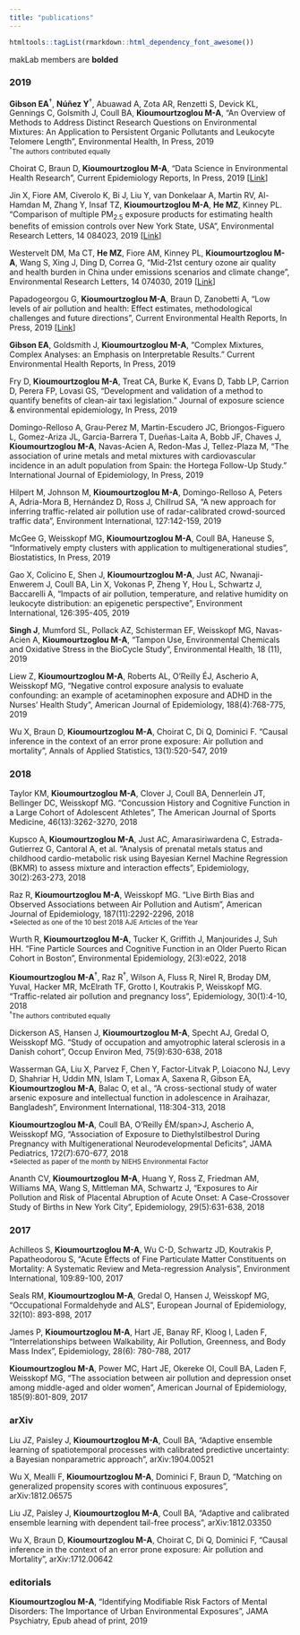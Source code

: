 ```yaml
---
title: "publications"
---
```


```r
htmltools::tagList(rmarkdown::html_dependency_font_awesome())
```

makLab members are <b>bolded</b>

<!-- <div class="expand collapsed" data-toggle="collapse" data-target="#uniqueID" aria-expanded="false" aria-controls="uniqueID"> -->
<!-- This section will trigger the appearance of the other section -->
<!-- </div> -->

<!-- <div class="collapsed" id="uniqueID"> -->
<!-- This section will appear and disappear.  -->
<!-- </div> -->

<div class="expand collapsed" data-toggle="collapse" data-target="#2019" aria-expanded="false" aria-controls="2019">
### 2019 <i class="fa fa-angle-double-down"></i>
</div>

<div class="collapse" id="2019">

<!-- <div class="expand collapsed" data-toggle="collapse" data-target="#2019pp" aria-expanded="false" aria-controls="2019pp"> -->
<!-- #### peer-reviewed -->
<!-- </div> -->

<!-- <div class="collapse" id="2019pp"> -->


<b>Gibson EA</b><sup><span>&#8224;</span></sup>, <b>N<span>&#250;</span><span>&#241;</span>ez Y</b><sup><span>&#8224;</span></sup>, Abuawad A, Zota AR, Renzetti S, Devick KL, Gennings C, Golsmith J, Coull BA, <b>Kioumourtzoglou M-A</b>, "An Overview of Methods to Address Distinct Research Questions on Environmental Mixtures: An Application to Persistent Organic Pollutants and Leukocyte Telomere Length", Environmental Health, In Press, 2019 <br>
<small><sup><span>&#8224;</span></sup>The authors contributed equally</small>


Choirat C, Braun D, <b>Kioumourtzoglou M-A</b>, "Data Science in Environmental Health Research", Current Epidemiology Reports, In Press, 2019 [[Link](https://link.springer.com/article/10.1007/s40471-019-00205-5)]


Jin X, Fiore AM, Civerolo K, Bi J, Liu Y, van Donkelaar A, Martin RV, Al-Hamdan M, Zhang Y, Insaf TZ, <b>Kioumourtzoglou M-A</b>, <b>He MZ</b>, Kinney PL. "Comparison of multiple PM<sub>2.5</sub> exposure products for estimating health benefits of emission controls over New York State, USA", Environmental Research Letters, 14 084023, 2019 [[Link](https://iopscience.iop.org/article/10.1088/1748-9326/ab2dcb)]


Westervelt DM, Ma CT, <b>He MZ</b>, Fiore AM, Kinney PL, <b>Kioumourtzoglou M-A</b>, Wang S, Xing J, Ding D, Correa G, "Mid-21st century ozone air quality and health burden in China under emissions scenarios and climate change", Environmental Research Letters, 14 074030, 2019 [[Link](https://iopscience.iop.org/article/10.1088/1748-9326/ab260b)]


Papadogeorgou G, <b>Kioumourtzoglou M-A</b>, Braun D, Zanobetti A, "Low levels of air pollution and health: Effect estimates, methodological challenges and future directions", Current Environmental Health Reports, In Press, 2019 [[Link](https://www.ncbi.nlm.nih.gov/pubmed/31090042)]


<b>Gibson EA</b>, Goldsmith J, <b>Kioumourtzoglou M-A</b>, "Complex Mixtures, Complex Analyses: an Emphasis on Interpretable Results." Current Environmental Health Reports, In Press, 2019


Fry D, <b>Kioumourtzoglou M-A</b>, Treat CA, Burke K, Evans D, Tabb LP, Carrion D, Perera FP, Lovasi GS, "Development and validation of a method to quantify benefits of clean-air taxi legislation." Journal of exposure science & environmental epidemiology, In Press, 2019


Domingo-Relloso A, Grau-Perez M, Martin-Escudero JC, Briongos-Figuero L, Gomez-Ariza JL, Garcia-Barrera T, Dueñas-Laita A, Bobb JF, Chaves J, <b>Kioumourtzoglou M-A</b>, Navas-Acien A, Redon-Mas J, Tellez-Plaza M, "The association of urine metals and metal mixtures with cardiovascular incidence in an adult population from Spain: the Hortega Follow-Up Study." International Journal of Epidemiology, In Press, 2019


Hilpert M, Johnson M, <b>Kioumourtzoglou M-A</b>, Domingo-Relloso A, Peters A, Adria-Mora B, Hernández D, Ross J, Chillrud SA, "A new approach for inferring traffic-related air pollution use of radar-calibrated crowd-sourced traffic data", Environment International, 127:142-159, 2019


McGee G, Weisskopf MG, <b>Kioumourtzoglou M-A</b>, Coull BA, Haneuse S, "Informatively empty clusters with application to multigenerational studies", Biostatistics, In Press, 2019


Gao X, Colicino E, Shen J, <b>Kioumourtzoglou M-A</b>, Just AC, Nwanaji-Enwerem J, Coull BA, Lin X, Vokonas P, Zheng Y, Hou L, Schwartz J, Baccarelli A, "Impacts of air pollution, temperature, and relative humidity on leukocyte distribution: an epigenetic perspective", Environment International, 126:395-405, 2019 


<b>Singh J</b>, Mumford SL, Pollack AZ, Schisterman EF, Weisskopf MG, Navas-Acien A, <b>Kioumourtzoglou M-A</b>, "Tampon Use, Environmental Chemicals and Oxidative Stress in the BioCycle Study", Environmental Health, 18 (11), 2019


Liew Z, <b>Kioumourtzoglou M-A</b>, Roberts AL, O'Reilly <span>&#201;</span>J, Ascherio A, Weisskopf MG, "Negative control exposure analysis to evaluate confounding: an example of acetaminophen exposure and ADHD in the Nurses' Health Study", American Journal of Epidemiology, 188(4):768-775, 2019


Wu X, Braun D, <b>Kioumourtzoglou M-A</b>, Choirat C, Di Q, Dominici F. "Causal inference in the context of an error prone exposure: Air pollution and mortality", Annals of Applied Statistics, 13(1):520-547, 2019

<!-- </div> -->

<!-- <div class="expand collapsed" data-toggle="collapse" data-target="#2019aa" aria-expanded="false" aria-controls="2019aa"> -->
<!-- #### arxiv -->
<!-- </div> -->

<!-- <div class="collapse" id="2019aa"> -->

<!-- empty for now -->

<!-- </div> -->

</div>

<div class="expand collapsed" data-toggle="collapse" data-target="#2018" aria-expanded="false" aria-controls="2018">
### 2018 <i class="fa fa-angle-double-down"></i>
</div>

<div class="collapse" id="2018">


Taylor KM, <b>Kioumourtzoglou M-A</b>, Clover J, Coull BA, Dennerlein JT, Bellinger DC, Weisskopf MG. "Concussion History and Cognitive Function in a Large Cohort of Adolescent Athletes", The American Journal of Sports Medicine, 46(13):3262-3270, 2018


Kupsco A, <b>Kioumourtzoglou M-A</b>, Just AC, Amarasiriwardena C, Estrada-Gutierrez G, Cantoral A, et al. "Analysis of prenatal metals status and childhood cardio-metabolic risk using Bayesian Kernel Machine Regression (BKMR) to assess mixture and interaction effects", Epidemiology, 30(2):263-273, 2018


Raz R, <b>Kioumourtzoglou M-A</b>, Weisskopf MG. "Live Birth Bias and Observed Associations between Air Pollution and Autism", American Journal of Epidemiology, 187(11):2292-2296, 2018 <br>
<small>*Selected as one of the 10 best 2018 AJE Articles of the Year</small>


Wurth R, <b>Kioumourtzoglou M-A</b>, Tucker K, Griffith J, Manjourides J, Suh HH. "Fine Particle Sources and Cognitive Function in an Older Puerto Rican Cohort in Boston", Environmental Epidemiology, 2(3):e022, 2018


<b>Kioumourtzoglou M-A</b><sup><span>&#8224;</span></sup>, Raz R<sup><span>&#8224;</span></sup>, Wilson A, Fluss R, Nirel R, Broday DM, Yuval, Hacker MR, McElrath TF, Grotto I, Koutrakis P, Weisskopf MG. "Traffic-related air pollution and pregnancy loss", Epidemiology, 30(1):4-10, 2018 <br>
<small><sup><span>&#8224;</span></sup>The authors contributed equally</small>


Dickerson AS, Hansen J, <b>Kioumourtzoglou M-A</b>, Specht AJ, Gredal O, Weisskopf MG. "Study of occupation and amyotrophic lateral sclerosis in a Danish cohort", Occup Environ Med, 75(9):630-638, 2018


Wasserman GA, Liu X, Parvez F, Chen Y, Factor-Litvak P, Loiacono NJ, Levy D, Shahriar H, Uddin MN, Islam T, Lomax A, Saxena R, Gibson EA, <b>Kioumourtzoglou M-A</b>, Balac O, et al., "A cross-sectional study of water arsenic exposure and intellectual function in adolescence in Araihazar, Bangladesh", Environment International, 118:304-313, 2018


<b>Kioumourtzoglou M-A</b>, Coull BA, O'Reilly <span>&#201;M/span>J, Ascherio A, Weisskopf MG, "Association of Exposure to Diethylstilbestrol During Pregnancy with Multigenerational Neurodevelopmental Deficits", JAMA Pediatrics, 172(7):670-677, 2018 <br>
<small>*Selected as paper of the month by NIEHS Environmental Factor</small>


Ananth CV, <b>Kioumourtzoglou M-A</b>, Huang Y, Ross Z, Friedman AM, Williams MA, Wang S, Mittleman MA, Schwartz J, "Exposures to Air Pollution and Risk of Placental Abruption of Acute Onset: A Case-Crossover Study of Births in New York City", Epidemiology, 29(5):631-638, 2018

</div>

<div class="expand collapsed" data-toggle="collapse" data-target="#2017" aria-expanded="false" aria-controls="2017">
### 2017 <i class="fa fa-angle-double-down"></i>
</div>

<div class="collapse" id="2017">


Achilleos S, <b>Kioumourtzoglou M-A</b>, Wu C-D, Schwartz JD, Koutrakis P, Papatheodorou S, "Acute Effects of Fine Particulate Matter Constituents on Mortality: A Systematic Review and Meta-regression Analysis", Environment International, 109:89-100, 2017


Seals RM, <b>Kioumourtzoglou M-A</b>, Gredal O, Hansen J, Weisskopf MG, "Occupational Formaldehyde and ALS", European Journal of Epidemiology, 32(10): 893-898, 2017


James P, <b>Kioumourtzoglou M-A</b>, Hart JE, Banay RF, Kloog I, Laden F, "Interrelationships between Walkability, Air Pollution, Greenness, and Body Mass Index", Epidemiology, 28(6): 780-788, 2017


<b>Kioumourtzoglou M-A</b>, Power MC, Hart JE, Okereke OI, Coull BA, Laden F, Weisskopf MG, "The association between air pollution and depression onset among middle-aged and older women", American Journal of Epidemiology, 185(9):801-809, 2017

</div>

<div class="expand collapsed" data-toggle="collapse" data-target="#1arxiv" aria-expanded="false" aria-controls="1arxiv">
### arXiv <i class="fa fa-angle-double-down"></i>
</div>

<div class="collapse" id="1arxiv">

Liu JZ, Paisley J, <b>Kioumourtzoglou M-A</b>, Coull BA, "Adaptive ensemble learning of spatiotemporal processes with calibrated predictive uncertainty: a Bayesian nonparametric approach", arXiv:1904.00521 

Wu X, Mealli F, <b>Kioumourtzoglou M-A</b>, Dominici F, Braun D, "Matching on generalized propensity scores with continuous exposures", arXiv:1812.06575

Liu JZ, Paisley J, <b>Kioumourtzoglou M-A</b>, Coull BA, "Adaptive and calibrated ensemble learning with dependent tail-free process", arXiv:1812.03350

Wu X, Braun D, <b>Kioumourtzoglou M-A</b>, Choirat C, Di Q, Dominici F, "Causal inference in the context of an error prone exposure: Air pollution and Mortality", arXiv:1712.00642


</div>


<div class="expand collapsed" data-toggle="collapse" data-target="#1edit" aria-expanded="false" aria-controls="1edit">
### editorials <i class="fa fa-angle-double-down"></i>
</div>

<div class="collapse" id="1edit">

<b>Kioumourtzoglou M-A</b>, "Identifying Modifiable Risk Factors of Mental Disorders: The Importance of Urban Environmental Exposures", JAMA Psychiatry, Epub ahead of print, 2019

</div>